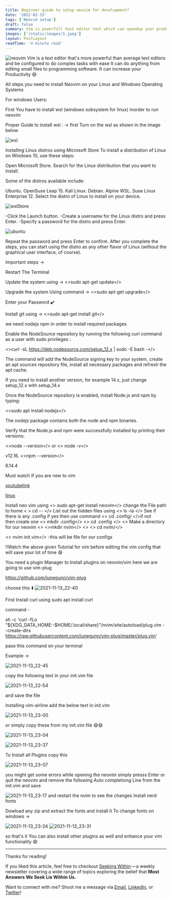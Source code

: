 ```yaml
---
title: Beginner guide to setup neovim for development?
date: '2022-02-15'
tags: ['Neovim setup']
draft: false
summary: Vim is powerfull text editor tool which can speedup your production work 3 times if you know some basics and have a decent setup 
images: ['/static/images/1.jpeg']
layout: PostLayout
readTime: '4 minute read'
---
```


![neovim](https://miro.medium.com/max/1400/0*C_Y9E8En1BMKCVlz.png)
Vim is a text editor that's more powerful than average text editors and be configured to do complex tasks with ease
It can do anything from editing small files to programming software.
It can increase your Productivity 😄

All steps you need to install Neovim on your Linux and Windows Operating Systems

For windows Users:

First You have to install wsl (windows subsystem for linux) inorder to run neovim

Proper Guide to install wsl  :
-> first Turn on the  wsl as shown in the image below

![wsl](https://user-images.githubusercontent.com/86479387/141649129-95885ed6-e9bd-46e2-b05f-f140d32b6086.png)

Installing Linux distros using Microsoft Store
To install a distribution of Linux on Windows 10, use these steps:

Open Microsoft Store.
Search for the Linux distribution that you want to install.

Some of the distros available include:

Ubuntu.
OpenSuse Leap 15.
Kali Linux.
Debian.
Alpine WSL.
Suse Linux Enterprise 12.
Select the distro of Linux to install on your device.

![wslStore](https://user-images.githubusercontent.com/86479387/141649593-279ffe94-48ad-48ad-80e6-9af549d326e5.png)

-Click the Launch button.
-Create a username for the Linux distro and press Enter.
-Specify a password for the distro and press Enter.

![ubuntu](https://user-images.githubusercontent.com/86479387/141649882-119d7de8-a884-43e1-a308-998adba28cf0.png)

Repeat the password and press Enter to confirm.
After you complete the steps, you can start using the distro as any other flavor of Linux (without the graphical user interface, of course).

Important steps ->

Restart The Terminal

Update the system using -> <>sudo apt-get update</>

Upgrade the system Using command -> <>sudo apt-get upgrade</>

Enter your Password ✔️

Install git using -> <>sudo apt-get install git</>

we need nodejs  npm in order to install required packages

  Enable the NodeSource repository by running the following curl command as a user with sudo privileges :

  <>curl -sL <https://deb.nodesource.com/setup_12.x> | sudo -E bash -</>

The command will add the NodeSource signing key to your system, create an apt sources repository file, install all necessary packages and refresh the apt cache.

If you need to install another version, for example 14.x, just change setup_12.x with setup_14.x

Once the NodeSource repository is enabled, install Node.js and npm by typing:

  <>sudo apt install nodejs</>

The nodejs package contains both the node and npm binaries.

Verify that the Node.js and npm were successfully installed by printing their versions:

  <>node --version</> or <> node -v</>

v12.16.
  <>npm --version</>

6.14.4

   Must watch If you are new to vim

 [youtubelink](https://youtu.be/Xgui4TDNc)

 [linux](https://www.geeksforgeeks.org/getting-started-with-vim-editor-in-linux/)

  Install neo vim using <> sudo apt-get install neovim</>
 change the File path to home  < > cd -- </>
 List out the hidden files using <> ls -la </>
 See if there is any .config  if yes  then use command <> cd .config/ </>if not  
 then create  one <> mkdir .config</>
 <> cd .config </> <>
 Make a directory for our neovim <>
 <>mkdir nvim</> <>
 <> cd nvim/</>

 <> nvim init.vim</>
 -this will be file for our configs

 !!Watch the above given Tutorial for vim before editing the vim config
 that will save your lot of time 😄

 You need a plugin Manager to Install plugins on neovim/vim
 here we are going to use  vim-plug

 <https://github.com/junegunn/vim-plug>

 choose this ⬇️
 ![2021-11-13_22-40](https://user-images.githubusercontent.com/86479387/141652714-3a2b7816-e447-473a-9d43-dbc6e5164af5.png)

 First Install curl using
 sudo apt install curl

 command -

  sh -c 'curl -fLo "${XDG_DATA_HOME:-$HOME/.local/share}"/nvim/site/autoload/plug.vim --create-dirs \
 <https://raw.githubusercontent.com/junegunn/vim-plug/master/plug.vim>'

 pase this command on your terminal

 Example ->

 ![2021-11-13_22-45](https://user-images.githubusercontent.com/86479387/141652887-e2463098-5af4-4927-81eb-65c32796dfa9.png)

 copy the following text in your init.vim file

 ![2021-11-13_22-54](https://user-images.githubusercontent.com/86479387/141653217-66a327ba-28ff-4af2-becc-53b68851c6c5.png)

 and save the file

 Installing vim-airline
 add the below text in init.vim

 ![2021-11-13_23-00](https://user-images.githubusercontent.com/86479387/141653378-c9e95b20-90b0-4c74-869d-8287e4462596.png)

 or simply copy these from my init.vim file 😄😄

 ![2021-11-13_23-04](https://user-images.githubusercontent.com/86479387/141653470-991cee54-5a99-4c01-8e5b-6f33626e6437.png)

 ![2021-11-13_23-37](https://user-images.githubusercontent.com/86479387/141654541-04966145-0b03-42ff-819c-3f4e9284b5cc.png)

 To Install all Plugins
 copy this

 ![2021-11-13_23-07](https://user-images.githubusercontent.com/86479387/141653675-2cc8e038-0adb-492d-94a3-6c278e2c46a1.png)

 you might get some errors while opening the neovim
 simply presss Enter or quit the neovim and remove the following Auto completiong Line
  from the init.vim and save

 ![2021-11-13_23-17](https://user-images.githubusercontent.com/86479387/141653861-7e01f87d-7032-4cc2-95c2-9736c4a9fc0e.png)
 and restart the nvim to see the changes
 Install nerd fonts

 Dowload any zip and extract the fonts and install it
 To change fonts on windows ->
  
 ![2021-11-13_23-24](https://user-images.githubusercontent.com/86479387/141654087-aa7cbfc8-92ef-4094-a51f-752639052ebb.png)
  ![2021-11-13_23-31](https://user-images.githubusercontent.com/86479387/141654325-0fd443b1-e401-4954-b274-5a42950073f2.png)

 so that's it You can also install other plugins as well and enhance your vim functionality 😄

</p>

---

Thanks for reading!

If you liked this article, feel free to checkout [Seeking Within](https://seekingwithin.substack.com/) — a weekly newsletter covering a wide range of topics exploring the belief that **Most Answers We Seek Lie Within Us.**

Want to connect with me? Shoot me a message via [Email](http://mailto:manishkumar97430@gmail.com/), [LinkedIn](https://linkedin.com.in/), or [Twitter](https://twitter.com/)!
